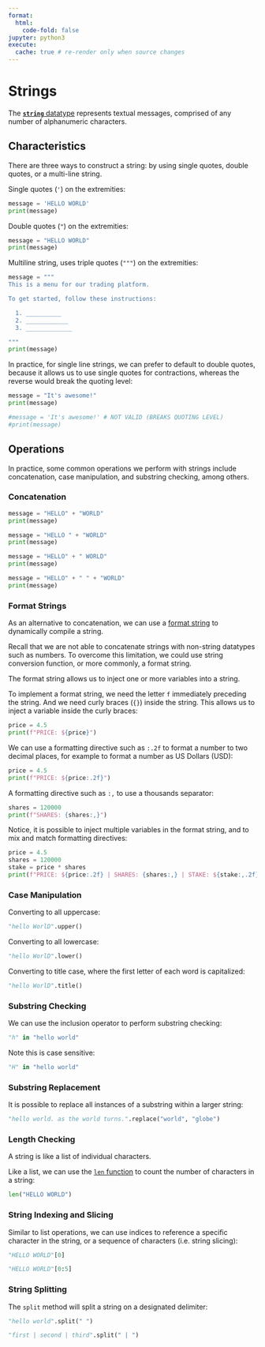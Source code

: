 ```yaml
---
format:
  html:
    code-fold: false
jupyter: python3
execute:
  cache: true # re-render only when source changes
---
```


# Strings

The [**`string`** datatype](https://docs.python.org/3/library/stdtypes.html#text-sequence-type-str) represents textual messages, comprised of any number of alphanumeric characters.

## Characteristics

There are three ways to construct a string: by using single quotes, double quotes, or a multi-line string.

Single quotes (`'`) on the extremities:

```python
message = 'HELLO WORLD'
print(message)
```

Double quotes (`"`) on the extremities:

```python
message = "HELLO WORLD"
print(message)
```


Multiline string, uses triple quotes (`"""`) on the extremities:


```python
message = """
This is a menu for our trading platform.

To get started, follow these instructions:

  1. __________
  2. ____________
  3. _____________

"""
print(message)
```


In practice, for single line strings, we can prefer to default to double quotes, because it allows us to use single quotes for contractions, whereas the reverse would break the quoting level:

```python
message = "It's awesome!"
print(message)
```

```python
#message = 'It's awesome!' # NOT VALID (BREAKS QUOTING LEVEL)
#print(message)
```

## Operations

In practice, some common operations we perform with strings include concatenation, case manipulation, and substring checking, among others.

### Concatenation

```python
message = "HELLO" + "WORLD"
print(message)

message = "HELLO " + "WORLD"
print(message)

message = "HELLO" + " WORLD"
print(message)

message = "HELLO" + " " + "WORLD"
print(message)
```

### Format Strings

As an alternative to concatenation, we can use a [format string](https://docs.python.org/3/tutorial/inputoutput.html#fancier-output-formatting) to dynamically compile a string.

Recall that we are not able to concatenate strings with non-string datatypes such as numbers. To overcome this limitation, we could use string conversion function, or more commonly, a format string.

The format string allows us to inject one or more variables into a string.

To implement a format string, we need the letter `f` immediately preceding the string. And we need curly braces (`{}`) inside the string. This allows us to inject a variable inside the curly braces:

```python
price = 4.5
print(f"PRICE: ${price}")
```

We can use a formatting directive such as `:.2f` to format a number to two decimal places, for example to format a number as US Dollars (USD):

```python
price = 4.5
print(f"PRICE: ${price:.2f}")
```

A formatting directive such as `:,` to use a thousands separator:

```python
shares = 120000
print(f"SHARES: {shares:,}")
```

Notice, it is possible to inject multiple variables in the format string, and to mix and match formatting directives:


```python
price = 4.5
shares = 120000
stake = price * shares
print(f"PRICE: ${price:.2f} | SHARES: {shares:,} | STAKE: ${stake:,.2f}")
```


### Case Manipulation

Converting to all uppercase:

```python
"hello WorlD".upper()
```


Converting to all lowercase:

```python
"hello WorlD".lower()
```

Converting to title case, where the first letter of each word is capitalized:

```python
"hello WorlD".title()
```



### Substring Checking

We can use the inclusion operator to perform substring checking:

```python
"h" in "hello world"
```

Note this is case sensitive:

```python
"H" in "hello world"
```

### Substring Replacement

It is possible to replace all instances of a substring within a larger string:

```python
"hello world. as the world turns.".replace("world", "globe")
```


### Length Checking

A string is like a list of individual characters.

Like a list, we can use the [`len` function](https://docs.python.org/3/library/functions.html#len) to count the number of characters in a string:

```python
len("HELLO WORLD")
```

### String Indexing and Slicing

Similar to list operations, we can use indices to reference a specific character in the string, or a sequence of characters (i.e. string slicing):


```python
"HELLO WORLD"[0]
```

```python
"HELLO WORLD"[0:5]
```

### String Splitting

The `split` method will split a string on a designated delimiter:

```python
"hello world".split(" ")
```


```python
"first | second | third".split(" | ")
```
